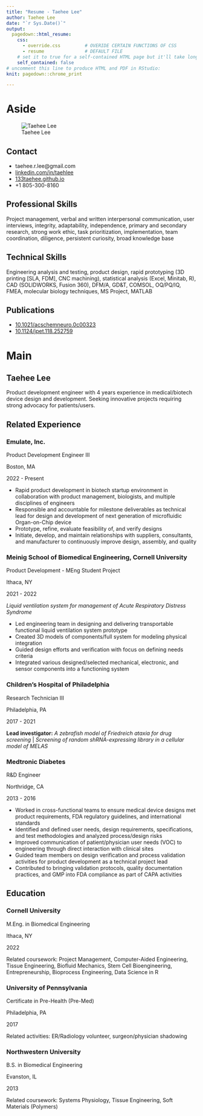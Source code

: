 ```yaml
---
title: "Resume - Taehee Lee"
author: Taehee Lee
date: "`r Sys.Date()`"
output:
  pagedown::html_resume:
    css:
      - override.css         # OVERIDE CERTAIN FUNCTIONS OF CSS
      - resume               # DEFAULT FILE
    # set it to true for a self-contained HTML page but it'll take longer to render
    self_contained: false
# uncomment this line to produce HTML and PDF in RStudio:
knit: pagedown::chrome_print

---
```


Aside
================================================================================


![Taehee Lee](headshot.png){height=50%,width=50%}


Contact {#contact}
--------------------------------------------------------------------------------

- <i class="fa fa-envelope"></i> taehee.r.lee@gmail.com
- <i class="fa fa-linkedin"></i> [linkedin.com/in/taehlee](https://www.linkedin.com/in/taehlee/)
- <i class="fa fa-globe"></i> [133taehee.github.io](https://133taehee.github.io/)
- <i class="fa fa-phone"></i> +1 805-300-8160


Professional Skills {#skills}
--------------------------------------------------------------------------------

Project management, verbal and written interpersonal communication, user interviews, integrity, adaptability, independence, primary and secondary research, strong work ethic, task prioritization, implementation, team coordination, diligence, persistent curiosity, broad knowledge base


Technical Skills {#skills}
--------------------------------------------------------------------------------

Engineering analysis and testing, product design, rapid prototyping (3D printing [SLA, FDM], CNC machining), statistical analysis (Excel, Minitab, R), CAD (SOLIDWORKS, Fusion 360), DFM/A, GD&T, COMSOL, OQ/PQ/IQ, FMEA, molecular biology techniques, MS Project, MATLAB


Publications {#skills}
--------------------------------------------------------------------------------

- [10.1021/acschemneuro.0c00323](https://doi.org/10.1021/acschemneuro.0c00323)
- [10.1124/jpet.118.252759](https://doi.org/10.1124/jpet.118.252759)


Main
================================================================================

Taehee Lee {#title}
--------------------------------------------------------------------------------
Product development engineer with 4 years experience in medical/biotech device design and development. Seeking innovative projects requiring strong advocacy for patients/users.

Related Experience {data-icon=wrench}
--------------------------------------------------------------------------------
### Emulate, Inc.

Product Development Engineer III

Boston, MA

2022 - Present

- Rapid product development in biotech startup environment in collaboration with product management, biologists, and multiple disciplines of engineers
- Responsible and accountable for milestone deliverables as technical lead for design and development of next generation of microfluidic Organ-on-Chip device
- Prototype, refine, evaluate feasibility of, and verify designs
- Initiate, develop, and maintain relationships with suppliers, consultants, and manufacturer to continuously improve design, assembly, and quality

### Meinig School of Biomedical Engineering, Cornell University

Product Development - MEng Student Project

Ithaca, NY

2021 - 2022

*Liquid ventilation system for management of Acute Respiratory Distress Syndrome*

-	Led engineering team in designing and delivering transportable functional liquid ventilation system prototype
-	Created 3D models of components/full system for modeling physical integration
- Guided design efforts and verification with focus on defining needs criteria
-	Integrated various designed/selected mechanical, electronic, and sensor components into a functioning system

### Children's Hospital of Philadelphia

Research Technician III

Philadelphia, PA

2017 - 2021

**Lead investigator:** *A zebrafish model of Friedreich ataxia for drug screening* | *Screening of random shRNA-expressing library in a cellular model of MELAS*

### Medtronic Diabetes

R&D Engineer

Northridge, CA

2013 - 2016

-	Worked in cross-functional teams to ensure medical device designs met product requirements, FDA regulatory guidelines, and international standards
-	Identified and defined user needs, design requirements, specifications, and test methodologies and analyzed process/design risks
- Improved communication of patient/physician user needs (VOC) to engineering through direct interaction with clinical sites
-	Guided team members on design verification and process validation activities for product development as a technical project lead
- Contributed to bringing validation protocols, quality documentation practices, and GMP into FDA compliance as part of CAPA activities

Education {data-icon=graduation-cap}
--------------------------------------------------------------------------------

### Cornell University

M.Eng. in Biomedical Engineering

Ithaca, NY

2022


Related coursework: Project Management, Computer-Aided Engineering, Tissue Engineering, Biofluid Mechanics, Stem Cell Bioengineering, Entrepreneurship, Bioprocess Engineering, Data Science in R
<!--  -->


### University of Pennsylvania

Certificate in Pre-Health (Pre-Med)

Philadelphia, PA

2017


Related activities: ER/Radiology volunteer, surgeon/physician shadowing

### Northwestern University

B.S. in Biomedical Engineering

Evanston, IL

2013

Related coursework: Systems Physiology, Tissue Engineering, Soft Materials (Polymers)

  

<!-- Professional Experience {data-icon=suitcase} -->
<!-- -------------------------------------------------------------------------------- -->

<!-- ### Data Scientist, intern -->

<!-- SupStat Inc. -->

<!-- Beijing, China -->

<!-- 2014 -->

<!-- ::: concise -->
<!-- - Taught R language to beginners.  -->
<!-- - Wrote Shiny app demos. -->
<!-- - Converted statistical tutorials from SPSS to R language. -->
<!-- ::: -->

<!-- ### Bioinformatician -->

<!-- My Health Gene Technology Co., Ltd. -->

<!-- Beijing, China -->

<!-- 2015 - 2016 -->

<!-- ::: concise -->
<!-- - Analyzed whole-exome sequencing data.  -->
<!-- - Wrote analysis pipelines of ChIP-seq, single cell DNA-seq and single cell RNA-seq. -->
<!-- - Studied tumor metastasis and wrote research reports.  -->
<!-- - Also did case studies to identify the genetic defect causing rare disease. -->
<!-- ::: -->


<!-- Teaching Experience {data-icon=chalkboard-teacher} -->
<!-- -------------------------------------------------------------------------------- -->

<!-- ### Introduction to R Language for Beginners. -->

<!-- Instructor of R and Data Mining Training Courses at SupStat Inc. -->

<!-- Beijing, China -->

<!-- 2014 -->

<!-- ### Computational Biology and Bioinformatics. -->

<!-- Teaching assistant of GBS CB2-201 courses at UAB -->

<!-- AL, USA -->

<!-- 2016 - 2017 -->


<!-- Selected Publications and Posters {data-icon=file} -->
<!-- -------------------------------------------------------------------------------- -->

<!-- ### Genetic and epigenetic signals are found predictive to the distribution of intra-individual divergence of alternative splicing. -->

<!-- Poster for 2013 International Conference of Genomics -->

<!-- Qingdao, China -->

<!-- 2014 -->

<!-- **Yu L**, Chen B, Zhang Z. -->

<!-- ### ESCRT-0 complex modulates Rbf mutant cell survival by regulating Rhomboid endosomal trafficking and EGFR signaling. -->

<!-- J Cell Sci. 2016 May 15;129(10):2075-84. -->

<!-- N/A -->

<!-- 2016  -->

<!-- Sheng Z, **Yu L**, Zhang T, Pei X, Li X, Zhang Z and Du W.  -->
